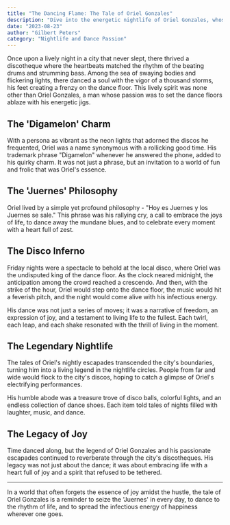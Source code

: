 ```yaml
---
title: "The Dancing Flame: The Tale of Oriel Gonzales"
description: "Dive into the energetic nightlife of Oriel Gonzales, whose infectious energy and love for dance turn him into a living legend in the city's discotheque scene."
date: "2023-08-23"
author: "Gilbert Peters"
category: "Nightlife and Dance Passion"
---
```


Once upon a lively night in a city that never slept, there thrived a discotheque where the heartbeats matched the rhythm of the beating drums and strumming bass. Among the sea of swaying bodies and flickering lights, there danced a soul with the vigor of a thousand storms, his feet creating a frenzy on the dance floor. This lively spirit was none other than Oriel Gonzales, a man whose passion was to set the dance floors ablaze with his energetic jigs.

## The 'Digamelon' Charm

With a persona as vibrant as the neon lights that adorned the discos he frequented, Oriel was a name synonymous with a rollicking good time. His trademark phrase "Digamelon" whenever he answered the phone, added to his quirky charm. It was not just a phrase, but an invitation to a world of fun and frolic that was Oriel's essence.

## The 'Juernes' Philosophy

Oriel lived by a simple yet profound philosophy - "Hoy es Juernes y los Juernes se sale." This phrase was his rallying cry, a call to embrace the joys of life, to dance away the mundane blues, and to celebrate every moment with a heart full of zest.

## The Disco Inferno

Friday nights were a spectacle to behold at the local disco, where Oriel was the undisputed king of the dance floor. As the clock neared midnight, the anticipation among the crowd reached a crescendo. And then, with the strike of the hour, Oriel would step onto the dance floor, the music would hit a feverish pitch, and the night would come alive with his infectious energy.

His dance was not just a series of moves; it was a narrative of freedom, an expression of joy, and a testament to living life to the fullest. Each twirl, each leap, and each shake resonated with the thrill of living in the moment.

## The Legendary Nightlife

The tales of Oriel's nightly escapades transcended the city's boundaries, turning him into a living legend in the nightlife circles. People from far and wide would flock to the city's discos, hoping to catch a glimpse of Oriel's electrifying performances.

His humble abode was a treasure trove of disco balls, colorful lights, and an endless collection of dance shoes. Each item told tales of nights filled with laughter, music, and dance.

## The Legacy of Joy

Time danced along, but the legend of Oriel Gonzales and his passionate escapades continued to reverberate through the city's discotheques. His legacy was not just about the dance; it was about embracing life with a heart full of joy and a spirit that refused to be tethered.

---

In a world that often forgets the essence of joy amidst the hustle, the tale of Oriel Gonzales is a reminder to seize the 'Juernes' in every day, to dance to the rhythm of life, and to spread the infectious energy of happiness wherever one goes.
